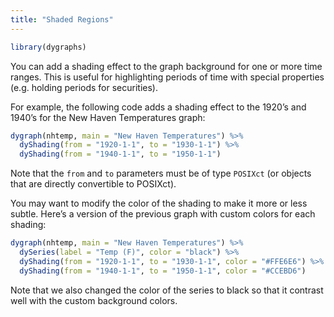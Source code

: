 ```yaml
---
title: "Shaded Regions"
---
```


```r
library(dygraphs)
```

You can add a shading effect to the graph background for one or more time ranges. This is useful for highlighting periods of time with special properties (e.g. holding periods for securities).

For example, the following code adds a shading effect to the 1920's and 1940's for the New Haven Temperatures graph:


```r
dygraph(nhtemp, main = "New Haven Temperatures") %>% 
  dyShading(from = "1920-1-1", to = "1930-1-1") %>%
  dyShading(from = "1940-1-1", to = "1950-1-1")
```

Note that the `from` and `to` parameters must be of type `POSIXct` (or objects that are directly convertible to POSIXct).

You may want to modify the color of the shading to make it more or less subtle. Here's a version of the previous graph with custom colors for each shading:

```r
dygraph(nhtemp, main = "New Haven Temperatures") %>% 
  dySeries(label = "Temp (F)", color = "black") %>%
  dyShading(from = "1920-1-1", to = "1930-1-1", color = "#FFE6E6") %>%
  dyShading(from = "1940-1-1", to = "1950-1-1", color = "#CCEBD6")
```

Note that we also changed the color of the series to black so that it contrast well with the custom background colors.





